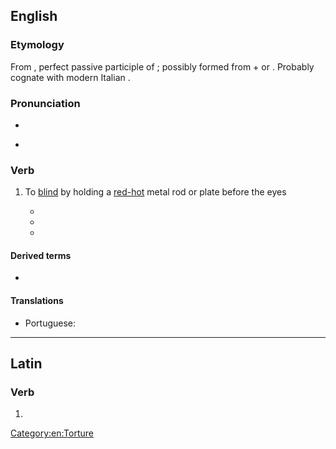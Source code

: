 ==English==
{{wikipedia}}

===Etymology===
From {{der|en|LL.|abacinātus}}, perfect passive participle of {{m|la|abacinō}}; possibly formed from {{m|la|ab||off}} + {{m|la|bacīnum||a basin}} or {{m|la|bacīnus}}. Probably cognate with modern Italian {{m|it|abbacinare||to dazzle}}.

===Pronunciation===
* {{audio|en|En-uk-abacinate.ogg|Audio (UK)}}
* {{a|UK}} {{IPA|en|/æbˈæsɪneɪt/}}

===Verb===
{{en-verb|abacinat}}

# {{lb|en|transitive|rare}} To [[blind]] by holding a [[red-hot]] metal rod or plate before the eyes
#* {{quote-book|en|1905|James M. Ludlow|Sir Raoul|pageurl=http://books.google.com/books?id=kXEmmDGmYdEC&q=%22not+of+hot+irons+but%22|page=233
|passage="You young scapegrace," said Dandolo, "I will myself '''abacinate''' you — in the Venetian way." "How's that?" "Blind your eyes with the glare, not of hot irons, but of new ducats. Count your pile."}}
#* {{quote-book|en|1945|Robert Hardy Andrews|Burning Gold|url=http://books.google.com/books?id=v-58AAAAMAAJ|page=196
|passage=Their straining eyes '''abacinated''' by the cup of terror, their throats stopped, their powers dead within them, they hung breathless, motionless.}}
#* {{quote-book|en|1999|Srinivas Aravamudan|Tropicopolitans|page=220|pageurl=http://books.google.com/books?id=17oU9nBX_N8C&pg=PA220|isbn=082232315X
|passage=This chiasmic image of the subject's imperviousness suggests a sensory deprivation beyond sublimity, like that of '''abacinated''' anti-epistemology.}}

====Derived terms====
{{der-top}}
* {{l|en|abacination}}
{{der-mid}}
{{der-bottom}}

====Translations====
{{trans-top|to blind by holding a red-hot metal rod or plate before the eyes}}
* Portuguese: {{t+|pt|abacinar}}
{{trans-mid}}
{{trans-bottom}}

[[Category:en:Torture]]

----

==Latin==

===Verb===
{{la-verb-form|abacināte}}

# {{inflection of|la|abacinō||2|p|pres|actv|impr}}